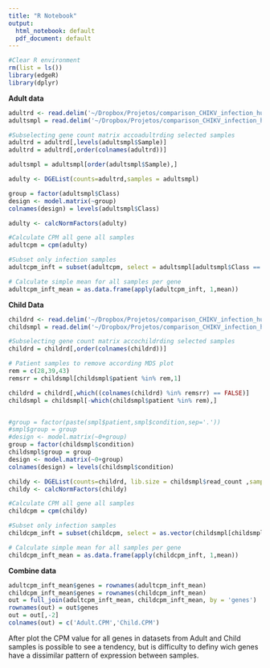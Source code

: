```yaml
---
title: "R Notebook"
output:
  html_notebook: default
  pdf_document: default
---
```



```r
#Clear R environment
rm(list = ls())
library(edgeR)
library(dplyr)
```

**Adult data**
```r
adultrd <- read.delim('~/Dropbox/Projetos/comparison_CHIKV_infection_human-vs-mouse_2019-08-15/diff_expression_adult_cohort/fccounts.matrix.infected')
adultsmpl = read.delim('~/Dropbox/Projetos/comparison_CHIKV_infection_human-vs-mouse_2019-08-15/diff_expression_adult_cohort/samplesinfo_selection.tsv')

#Subselecting gene count matrix accoadultrding selected samples
adultrd = adultrd[,levels(adultsmpl$Sample)]
adultrd = adultrd[,order(colnames(adultrd))]

adultsmpl = adultsmpl[order(adultsmpl$Sample),]

adulty <- DGEList(counts=adultrd,samples = adultsmpl)

group = factor(adultsmpl$Class)
design <- model.matrix(~group)
colnames(design) = levels(adultsmpl$Class)

adulty <- calcNormFactors(adulty)

#Calculate CPM all gene all samples
adultcpm = cpm(adulty)

#Subset only infection samples
adultcpm_inft = subset(adultcpm, select = adultsmpl[adultsmpl$Class == 'INF',1])

# Calculate simple mean for all samples per gene
adultcpm_inft_mean = as.data.frame(apply(adultcpm_inft, 1,mean))

```

**Child Data**
```r
childrd <- read.delim('~/Dropbox/Projetos/comparison_CHIKV_infection_human-vs-mouse_2019-08-15/diff_expression_pediatric_cohort/genecount_matrix_featureCounts.txt')
childsmpl = read.delim('~/Dropbox/Projetos/comparison_CHIKV_infection_human-vs-mouse_2019-08-15/diff_expression_pediatric_cohort/sample_description_PRJNA390289_tsv_v2.txt')

#Subselecting gene count matrix accochildrding selected samples
childrd = childrd[,order(colnames(childrd))]

# Patient samples to remove according MDS plot
rem = c(28,39,43)
remsrr = childsmpl[childsmpl$patient %in% rem,1]

childrd = childrd[,which((colnames(childrd) %in% remsrr) == FALSE)]
childsmpl = childsmpl[-which(childsmpl$patient %in% rem),]


#group = factor(paste(smpl$patient,smpl$condition,sep='.'))
#smpl$group = group
#design <- model.matrix(~0+group)
group = factor(childsmpl$condition)
childsmpl$group = group
design <- model.matrix(~0+group)
colnames(design) = levels(childsmpl$condition)

childy <- DGEList(counts=childrd, lib.size = childsmpl$read_count ,samples = childsmpl)
childy <- calcNormFactors(childy)

#Calculate CPM all gene all samples
childcpm = cpm(childy)

#Subset only infection samples
childcpm_inft = subset(childcpm, select = as.vector(childsmpl[childsmpl$condition == 'acute',1]))

# Calculate simple mean for all samples per gene
childcpm_inft_mean = as.data.frame(apply(childcpm_inft, 1,mean))

```


**Combine data**
```r
adultcpm_inft_mean$genes = rownames(adultcpm_inft_mean)
childcpm_inft_mean$genes = rownames(childcpm_inft_mean)
out = full_join(adultcpm_inft_mean, childcpm_inft_mean, by = 'genes')
rownames(out) = out$genes
out = out[,-2]
colnames(out) = c('Adult.CPM','Child.CPM')

```

After plot the CPM value for all genes in datasets from Adult and Child samples is possible to see a tendency, but is difficulty to definy wich genes have a dissimilar pattern of expression between samples.


